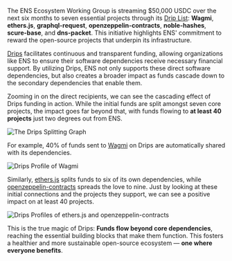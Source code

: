 The ENS Ecosystem Working Group is streaming $50,000 USDC over the next six months to seven essential projects through its [Drip List](https://www.drips.network/app/drip-lists/31017209032870028068280040871339261037749177808773684797297972107972): **Wagmi**, **ethers.js**, **graphql-request**, **openzeppelin-contracts**, **noble-hashes**, **scure-base**, and **dns-packet**. This initiative highlights ENS' commitment to reward the open-source projects that underpin its infrastructure.

[Drips](https://www.drips.network/) facilitates continuous and transparent funding, allowing organizations like ENS to ensure their software dependencies receive necessary financial support. By utilizing Drips, ENS not only supports these direct software dependencies, but also creates a broader impact as funds cascade down to the secondary dependencies that enable them.

Zooming in on the direct recipients, we can see the cascading effect of Drips funding in action. While the initial funds are split amongst seven core projects, the impact goes far beyond that, with funds flowing to **at least 40 projects** just two degrees out from ENS.

![The Drips Splitting Graph](./01.png)

For example, 40% of funds sent to [Wagmi](https://drips.network/app/projects/github/wevm/wagmi) on Drips are automatically shared with its dependencies.

![Drips Profile of Wagmi](./02.png)

Similarly, [ethers.js](https://drips.network/app/projects/github/ethers-io/ethers.js) splits funds to six of its own dependencies, while [openzeppelin-contracts](https://drips.network/app/projects/github/OpenZeppelin/openzeppelin-contracts) spreads the love to nine. Just by looking at these initial connections and the projects they support, we can see a positive impact on at least 40 projects.

![Drips Profiles of ethers.js and openzeppelin-contracts](./03.png)

This is the true magic of Drips: **Funds flow beyond core dependencies**, reaching the essential building blocks that make them function. This fosters a healthier and more sustainable open-source ecosystem — **one where everyone benefits**.

